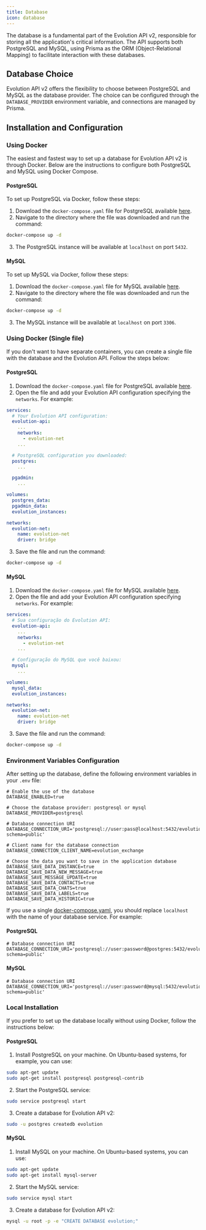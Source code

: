 ```yaml
---
title: Database
icon: database
---
```


The database is a fundamental part of the Evolution API v2, responsible for storing all the application's critical information. The API supports both PostgreSQL and MySQL, using Prisma as the ORM (Object-Relational Mapping) to facilitate interaction with these databases.

## Database Choice

Evolution API v2 offers the flexibility to choose between PostgreSQL and MySQL as the database provider. The choice can be configured through the `DATABASE_PROVIDER` environment variable, and connections are managed by Prisma.

## Installation and Configuration

### Using Docker

The easiest and fastest way to set up a database for Evolution API v2 is through Docker. Below are the instructions to configure both PostgreSQL and MySQL using Docker Compose.

#### PostgreSQL

To set up PostgreSQL via Docker, follow these steps:

1. Download the `docker-compose.yaml` file for PostgreSQL available [here](https://github.com/EvolutionAPI/evolution-api/blob/2.2.3/Docker/postgres/docker-compose.yaml).
2. Navigate to the directory where the file was downloaded and run the command:

```bash
docker-compose up -d
```

3. The PostgreSQL instance will be available at `localhost` on port `5432`.

#### MySQL

To set up MySQL via Docker, follow these steps:

1. Download the `docker-compose.yaml` file for MySQL available [here](https://github.com/EvolutionAPI/evolution-api/blob/2.2.3/Docker/mysql/docker-compose.yaml).
2. Navigate to the directory where the file was downloaded and run the command:

```bash
docker-compose up -d
```

3. The MySQL instance will be available at `localhost` on port `3306`.

### Using Docker (Single file)

If you don't want to have separate containers, you can create a single file with the database and the Evolution API. Follow the steps below:

#### PostgreSQL

1. Download the `docker-compose.yaml` file for PostgreSQL available [here](https://github.com/EvolutionAPI/evolution-api/blob/2.2.3/Docker/postgres/docker-compose.yaml).
2. Open the file and add your Evolution API configuration specifying the `networks`. For example:
```yaml
services:
  # Your Evolution API configuration:
  evolution-api:
    ...
    networks:
      - evolution-net
    ...

  # PostgreSQL configuration you downloaded:
  postgres:
    ...

  pgadmin:
    ...

volumes:
  postgres_data:
  pgadmin_data:
  evolution_instances:

networks:
  evolution-net:
    name: evolution-net
    driver: bridge
```

3. Save the file and run the command:
```bash
docker-compose up -d
```

#### MySQL

1. Download the `docker-compose.yaml` file for MySQL available [here](https://github.com/EvolutionAPI/evolution-api/blob/2.2.3/Docker/mysql/docker-compose.yaml). 
2. Open the file and add your Evolution API configuration specifying `networks`. For example:

```yaml
services:
  # Sua configuração do Evolution API:
  evolution-api:
    ...
    networks:
      - evolution-net
    ...

  # Configuração do MySQL que você baixou:
  mysql:
    ...

volumes:
  mysql_data:
  evolution_instances:

networks:
  evolution-net:
    name: evolution-net
    driver: bridge
```

3. Save the file and run the command:
```bash
docker-compose up -d
```

### Environment Variables Configuration

After setting up the database, define the following environment variables in your `.env` file:

```env
# Enable the use of the database
DATABASE_ENABLED=true

# Choose the database provider: postgresql or mysql
DATABASE_PROVIDER=postgresql

# Database connection URI
DATABASE_CONNECTION_URI='postgresql://user:pass@localhost:5432/evolution?schema=public'

# Client name for the database connection
DATABASE_CONNECTION_CLIENT_NAME=evolution_exchange

# Choose the data you want to save in the application database
DATABASE_SAVE_DATA_INSTANCE=true
DATABASE_SAVE_DATA_NEW_MESSAGE=true
DATABASE_SAVE_MESSAGE_UPDATE=true
DATABASE_SAVE_DATA_CONTACTS=true
DATABASE_SAVE_DATA_CHATS=true
DATABASE_SAVE_DATA_LABELS=true
DATABASE_SAVE_DATA_HISTORIC=true
```

If you use a single [docker-compose.yaml](#using-docker-single-file), you should replace `localhost` with the name of your database service. For example:

#### PostgreSQL
```env
# Database connection URI
DATABASE_CONNECTION_URI='postgresql://user:password@postgres:5432/evolution?schema=public'
```

#### MySQL
```env
# Database connection URI
DATABASE_CONNECTION_URI='postgresql://user:password@mysql:5432/evolution?schema=public'
```

### Local Installation

If you prefer to set up the database locally without using Docker, follow the instructions below:

#### PostgreSQL

1. Install PostgreSQL on your machine. On Ubuntu-based systems, for example, you can use:

```bash
sudo apt-get update
sudo apt-get install postgresql postgresql-contrib
```

2. Start the PostgreSQL service:

```bash
sudo service postgresql start
```

3. Create a database for Evolution API v2:

```bash
sudo -u postgres createdb evolution
```

#### MySQL

1. Install MySQL on your machine. On Ubuntu-based systems, you can use:

```bash
sudo apt-get update
sudo apt-get install mysql-server
```

2. Start the MySQL service:

```bash
sudo service mysql start
```

3. Create a database for Evolution API v2:

```bash
mysql -u root -p -e "CREATE DATABASE evolution;"
```